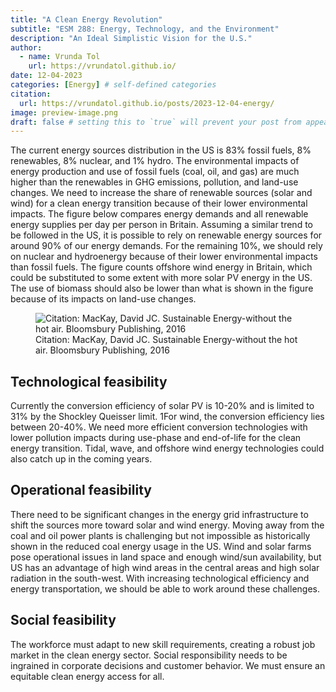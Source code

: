 ```yaml
---
title: "A Clean Energy Revolution"
subtitle: "ESM 288: Energy, Technology, and the Environment"
description: "An Ideal Simplistic Vision for the U.S."
author:
  - name: Vrunda Tol
    url: https://vrundatol.github.io/
date: 12-04-2023
categories: [Energy] # self-defined categories
citation: 
  url: https://vrundatol.github.io/posts/2023-12-04-energy/ 
image: preview-image.png
draft: false # setting this to `true` will prevent your post from appearing on your listing page until you're ready!
---
```


The current energy sources distribution in the US is 83% fossil fuels, 8% renewables, 8% nuclear, and 1% hydro. The environmental impacts of energy production and use of fossil fuels (coal, oil, and gas) are much higher than the renewables in GHG emissions, pollution, and land-use changes. We need to increase the share of renewable sources (solar and wind) for a clean energy transition because of their lower environmental impacts. The figure below compares energy demands and all renewable energy supplies per day per person in Britain. Assuming a similar trend to be followed in the US, it is possible to rely on renewable energy sources for around 90% of our energy demands. For the remaining 10%, we should rely on nuclear and hydroenergy because of their lower environmental impacts than fossil fuels. The figure counts offshore wind energy in Britain, which could be substituted to some extent with more solar PV energy in the US. The use of biomass should also be lower than what is shown in the figure because of its impacts on land-use changes.

![Citation: MacKay, David JC. Sustainable Energy-without the hot air. Bloomsbury Publishing, 2016](clean_energy.png)

## Technological feasibility

Currently the conversion efficiency of solar PV is 10-20% and is limited to 31% by the Shockley Queisser limit. 1For wind, the conversion efficiency lies between 20-40%. We need more efficient conversion technologies with lower pollution impacts during use-phase and end-of-life for the clean energy transition. Tidal, wave, and offshore wind energy technologies could also catch up in the coming years.

## Operational feasibility

There need to be significant changes in the energy grid infrastructure to shift the sources more toward solar and wind energy. Moving away from the coal and oil power plants is challenging but not impossible as historically shown in the reduced coal energy usage in the US. Wind and solar farms pose operational issues in land space and enough wind/sun availability, but US has an advantage of high wind areas in the central areas and high solar radiation in the south-west. With increasing technological efficiency and energy transportation, we should be able to work around these challenges.

## Social feasibility

The workforce must adapt to new skill requirements, creating a robust job market in the clean energy sector. Social responsibility needs to be ingrained in corporate decisions and customer behavior. We must ensure an equitable clean energy access for all.
